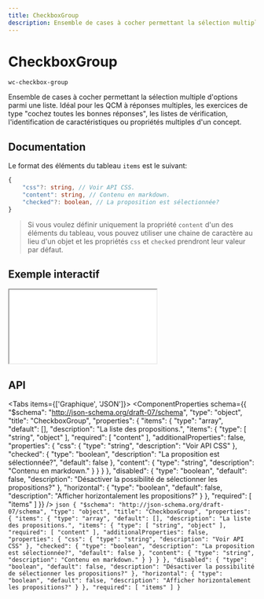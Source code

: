 ```yaml
---
title: CheckboxGroup
description: Ensemble de cases à cocher permettant la sélection multiple d'options parmi une liste. Idéal pour les QCM à réponses multiples, les exercices de type "cochez toutes les bonnes réponses", les listes de vérification, l'identification de caractéristiques ou propriétés multiples d'un concept.
---
```



# CheckboxGroup

`wc-checkbox-group`

Ensemble de cases à cocher permettant la sélection multiple d'options parmi une liste. Idéal pour les QCM à réponses multiples, les exercices de type "cochez toutes les bonnes réponses", les listes de vérification, l'identification de caractéristiques ou propriétés multiples d'un concept.

## Documentation

Le format des éléments du tableau `items` est le suivant:

```typescript
{
    "css"?: string, // Voir API CSS.
    "content": string, // Contenu en markdown.
    "checked"?: boolean, // La proposition est sélectionnée?
}
```

> Si vous voulez définir uniquement la propriété `content` d'un des éléments du tableau,
> vous pouvez utiliser une chaine de caractère au lieu d'un objet et les propriétés
> `css` et `checked` prendront leur valeur par défaut.

## Exemple interactif

<iframe
  src={useAbsoluteUrl('playground/components/wc-checkbox-group')}
  style={{ width: '100%', height: '700px', border: 'none' }}
></iframe>

## API

<Tabs items={['Graphique', 'JSON']}>
  <Tab>
    <ComponentProperties schema={{
  "$schema": "http://json-schema.org/draft-07/schema",
  "type": "object",
  "title": "CheckboxGroup",
  "properties": {
    "items": {
      "type": "array",
      "default": [],
      "description": "La liste des propositions.",
      "items": {
        "type": [
          "string",
          "object"
        ],
        "required": [
          "content"
        ],
        "additionalProperties": false,
        "properties": {
          "css": {
            "type": "string",
            "description": "Voir API CSS"
          },
          "checked": {
            "type": "boolean",
            "description": "La proposition est sélectionnée?",
            "default": false
          },
          "content": {
            "type": "string",
            "description": "Contenu en markdown."
          }
        }
      }
    },
    "disabled": {
      "type": "boolean",
      "default": false,
      "description": "Désactiver la possibilité de sélectionner les propositions?"
    },
    "horizontal": {
      "type": "boolean",
      "default": false,
      "description": "Afficher horizontalement les propositions?"
    }
  },
  "required": [
    "items"
  ]
}} />
  </Tab>
  <Tab>
    ```json
    {
  "$schema": "http://json-schema.org/draft-07/schema",
  "type": "object",
  "title": "CheckboxGroup",
  "properties": {
    "items": {
      "type": "array",
      "default": [],
      "description": "La liste des propositions.",
      "items": {
        "type": [
          "string",
          "object"
        ],
        "required": [
          "content"
        ],
        "additionalProperties": false,
        "properties": {
          "css": {
            "type": "string",
            "description": "Voir API CSS"
          },
          "checked": {
            "type": "boolean",
            "description": "La proposition est sélectionnée?",
            "default": false
          },
          "content": {
            "type": "string",
            "description": "Contenu en markdown."
          }
        }
      }
    },
    "disabled": {
      "type": "boolean",
      "default": false,
      "description": "Désactiver la possibilité de sélectionner les propositions?"
    },
    "horizontal": {
      "type": "boolean",
      "default": false,
      "description": "Afficher horizontalement les propositions?"
    }
  },
  "required": [
    "items"
  ]
}
    ```
  </Tab>
</Tabs>
